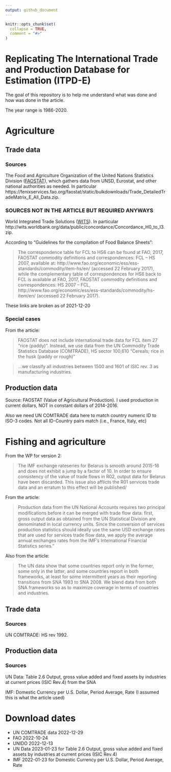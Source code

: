 ```yaml
---
output: github_document
---
```


<!-- README.md is generated from README.Rmd. Please edit that file -->

```r
knitr::opts_chunk$set(
  collapse = TRUE,
  comment = "#>"
)
```

# Replicating The International Trade and Production Database for Estimation (ITPD-E)

<!-- badges: start -->
<!-- badges: end -->

The goal of this repository is to help me understand what was done and how was done in the article.

The year range is 1986-2020.

# Agriculture

## Trade data

### Sources

The Food and Agriculture Organization of the United Nations Statistics Division ([FAOSTAT](https://www.fao.org/faostat/en/#data/TM)), which gathers data from UNSD, Eurostat, and other national authorities as needed. In particular https://fenixservices.fao.org/faostat/static/bulkdownloads/Trade_DetailedTradeMatrix_E_All_Data.zip.

### SOURCES NOT IN THE ARTICLE BUT REQUIRED ANYWAYS

World Integrated Trade Solutions ([WITS](https://wits.worldbank.org/product_concordance.html)). In particular http://wits.worldbank.org/data/public/concordance/Concordance_H0_to_I3.zip.

According to "Guidelines for the compilation of Food Balance Sheets":

> The correspondence table for FCL to HS6 can be found at FAO, 2017, FAOSTAT commodity definitions and correspondences: FCL – HS 2007, available at: http://www.fao.org/economic/ess/ess-standards/commodity/item-hs/en/ (accessed 22 February 2017), while the complementary table of correspondences for HS6 back to FCL is available at FAO, 2017, FAOSTAT commodity definitions and correspondences: HS 2007 – FCL, http://www.fao.org/economic/ess/ess-standards/commodity/hs-item/en/ (accessed 22 February 2017).

These links are broken as of 2021-12-20

### Special cases

From the article:

> FAOSTAT does not include international trade data for FCL item 27 "rice (paddy)". Instead, we use data from the UN Commodity Trade Statistics Database (COMTRADE), HS sector 100,610 "Cereals; rice in the husk (paddy or rough)"

> ...we classify all industries between 1500 and 1601 of ISIC rev. 3 as manufacturing industries.

## Production data

Source: FAOSTAT (Value of Agricultural Production). I used production in current dollars, NOT in constant dollars of 2014-2016.

Also we need UN COMTRADE data here to match country numeric ID to ISO-3 codes. Not all ID-Country pairs match (i.e., France, Italy, etc)

# Fishing and agriculture

From the WP for version 2:

> The IMF exchange rateseries for Belarus is smooth around 2015-16 and does not exhibit a jump by a factor of 10. In order to ensure consistency of the value of trade flows in R02, output data for Belarus have been discarded. This issue also afflicts the R01 services trade data and an erratum to this effect will be published/

From the article:

> Production data from the UN National Accounts requires two principal modiﬁcations before it can be merged with trade flow data: ﬁrst, gross output data as obtained from the UN Statistical Division are denominated in local currency units. Since the conversion of services production statistics should ideally use the same USD exchange rates that are used for services trade flow data, we apply the average annual exchanges rates from the IMF’s International Financial Statistics series."

Also from the article:

> The UN data show that some countries report only in the former, some only in the latter, and some countries report in both frameworks, at least for some intermittent years as their reporting transitions from SNA 1993 to SNA 2008. We blend data from both SNA frameworks so as to maximize coverage in terms of countries and industries.

## Trade data

### Sources

UN COMTRADE: HS rev 1992.

## Production data 

### Sources

UN Data: Table 2.6 Output, gross value added and fixed assets by industries at current prices (ISIC Rev.4) from the SNA

IMF: Domestic Currency per U.S. Dollar, Period Average, Rate (I assumed this is what the article used)

# Download dates

* UN COMTRADE data 2022-12-29
* FAO 2022-10-24
* UNIDO 2022-12-13
* UN Data 2023-01-23 for Table 2.6 Output, gross value added and fixed assets by industries at current prices (ISIC Rev.4)
* IMF 2022-01-23 for Domestic Currency per U.S. Dollar, Period Average, Rate
